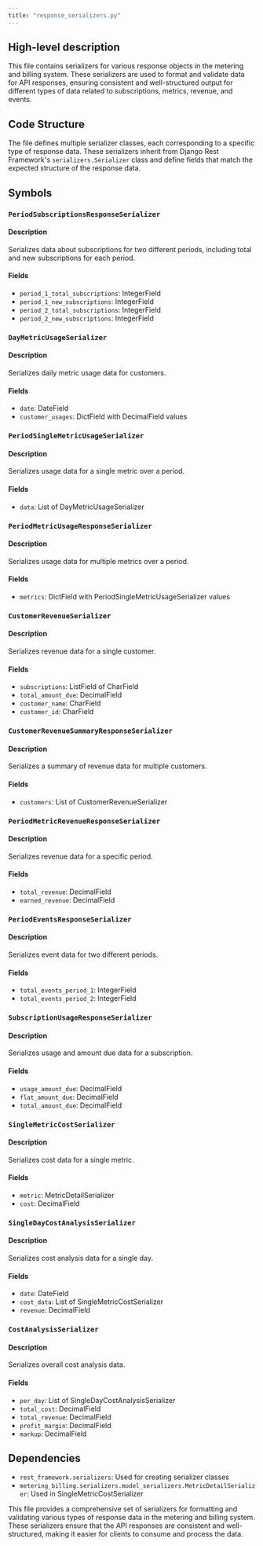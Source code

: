 ```yaml
---
title: "response_serializers.py"
---
```


## High-level description
This file contains serializers for various response objects in the metering and billing system. These serializers are used to format and validate data for API responses, ensuring consistent and well-structured output for different types of data related to subscriptions, metrics, revenue, and events.

## Code Structure
The file defines multiple serializer classes, each corresponding to a specific type of response data. These serializers inherit from Django Rest Framework's `serializers.Serializer` class and define fields that match the expected structure of the response data.

## Symbols

### `PeriodSubscriptionsResponseSerializer`
#### Description
Serializes data about subscriptions for two different periods, including total and new subscriptions for each period.

#### Fields
- `period_1_total_subscriptions`: IntegerField
- `period_1_new_subscriptions`: IntegerField
- `period_2_total_subscriptions`: IntegerField
- `period_2_new_subscriptions`: IntegerField

### `DayMetricUsageSerializer`
#### Description
Serializes daily metric usage data for customers.

#### Fields
- `date`: DateField
- `customer_usages`: DictField with DecimalField values

### `PeriodSingleMetricUsageSerializer`
#### Description
Serializes usage data for a single metric over a period.

#### Fields
- `data`: List of DayMetricUsageSerializer

### `PeriodMetricUsageResponseSerializer`
#### Description
Serializes usage data for multiple metrics over a period.

#### Fields
- `metrics`: DictField with PeriodSingleMetricUsageSerializer values

### `CustomerRevenueSerializer`
#### Description
Serializes revenue data for a single customer.

#### Fields
- `subscriptions`: ListField of CharField
- `total_amount_due`: DecimalField
- `customer_name`: CharField
- `customer_id`: CharField

### `CustomerRevenueSummaryResponseSerializer`
#### Description
Serializes a summary of revenue data for multiple customers.

#### Fields
- `customers`: List of CustomerRevenueSerializer

### `PeriodMetricRevenueResponseSerializer`
#### Description
Serializes revenue data for a specific period.

#### Fields
- `total_revenue`: DecimalField
- `earned_revenue`: DecimalField

### `PeriodEventsResponseSerializer`
#### Description
Serializes event data for two different periods.

#### Fields
- `total_events_period_1`: IntegerField
- `total_events_period_2`: IntegerField

### `SubscriptionUsageResponseSerializer`
#### Description
Serializes usage and amount due data for a subscription.

#### Fields
- `usage_amount_due`: DecimalField
- `flat_amount_due`: DecimalField
- `total_amount_due`: DecimalField

### `SingleMetricCostSerializer`
#### Description
Serializes cost data for a single metric.

#### Fields
- `metric`: MetricDetailSerializer
- `cost`: DecimalField

### `SingleDayCostAnalysisSerializer`
#### Description
Serializes cost analysis data for a single day.

#### Fields
- `date`: DateField
- `cost_data`: List of SingleMetricCostSerializer
- `revenue`: DecimalField

### `CostAnalysisSerializer`
#### Description
Serializes overall cost analysis data.

#### Fields
- `per_day`: List of SingleDayCostAnalysisSerializer
- `total_cost`: DecimalField
- `total_revenue`: DecimalField
- `profit_margin`: DecimalField
- `markup`: DecimalField

## Dependencies
- `rest_framework.serializers`: Used for creating serializer classes
- `metering_billing.serializers.model_serializers.MetricDetailSerializer`: Used in SingleMetricCostSerializer

This file provides a comprehensive set of serializers for formatting and validating various types of response data in the metering and billing system. These serializers ensure that the API responses are consistent and well-structured, making it easier for clients to consume and process the data.
